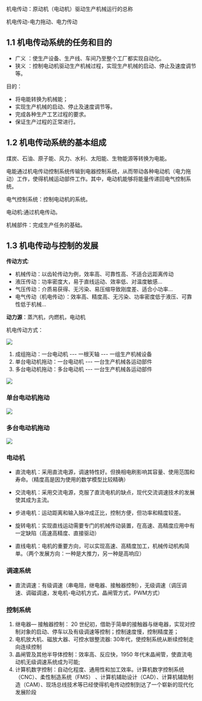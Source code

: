 
<WordCount>

机电传动：原动机（电动机）驱动生产机械运行的总称

机电传动-电力拖动、电力传动

## 1.1 机电传动系统的任务和目的

- 广义 ：使生产设备、生产线、车间乃至整个工厂都实现自动化。
- 狭义 ：控制电动机驱动生产机械过程，实现生产机械的启动、停止及速度调节等。

目的：

- 将电能转换为机械能；
- 实现生产机械的启动、停止及速度调节等。
- 完成各种生产工艺过程的要求。
- 保证生产过程的正常进行。

## 1.2 机电传动系统的基本组成

煤炭、石油、原子能、风力、水利、太阳能、生物能源等转换为电能。

电能通过机电传动控制系统传输到电器控制系统，从而带动各种电动机（电力拖动）工作，使得机械运动部件工作。其中，电动机能够将能量传递回电气控制系统。

电气控制系统：控制电动机的系统。

电动机:通过机电传动。

机械部件：完成生产任务的基础。

## 1.3 机电传动与控制的发展

**传动方式**:

- 机械传动：以齿轮传动为例，效率高、可靠性高、不适合远距离传动
- 液压传动：功率密度大，易于直线运动、效率低、对温度敏感...
- 气压传动：介质易获得、无污染、易压缩导致刚度差、适合小功率...
- 电气传动（机电传动）：效率高、精度高、无污染、功率密度低于液压、可靠性低于机械...

**动力源**：蒸汽机，内燃机，电动机


机电传动方式：

![](https://github.com/user-attachments/assets/08caee36-4694-4613-ae6c-5f2dd311e09a)

1. 成组拖动：一台电动机 --- 一根天轴 --- 一组生产机械设备
2. 单台电动机拖动：一台电动机 --- 一台生产机械各运动部件
3. 多台电动机拖动：多台电动机 --- 一台生产机械各运动部件

![](https://github.com/user-attachments/assets/07db12ee-7cde-4156-bc36-f5e701189463)

### 单台电动机拖动

![](https://github.com/user-attachments/assets/527ba0f6-e751-4124-8b79-0fcf53d1cf05)


### 多台电动机拖动

![](https://github.com/user-attachments/assets/096cdb5b-6f5c-4793-ad09-86e4fa140fd4)

### 电动机

- 直流电机：采用直流电源，调速特性好。但换相电刷影响其容量、使用范围和寿命。（精度高是因为使用的数学模型比较精确）

- 交流电机：采用交流电源，克服了直流电机的缺点，现代交流调速技术的发展使其成为主流。

- 步进电机：运动距离和输入脉冲成正比，控制方便，但功率和精度较差。

- 旋转电机：实现直线运动需要专门的机械传动装置，在高速、高精度应用中有一定缺陷（高速高精度、直接驱动）

- 直线电机：电机的重要方向，可以实现高速、高精度加工，机械传动机构简单。（两个发展方向：一种是大推力，另一种是高响应）

### 调速系统

- 直流调速：有级调速（串电阻，继电器、接触器控制），无级调速（调压调速、调磁调速，发电机-电动机方式，晶闸管方式，PWM方式）

### 控制系统

1. 继电器— 接触器控制： 20 世纪初，借助于简单的接触器与继电器，实现对控制对象的启动、停车以及有级调速等控制；控制速度慢，控制精度差；
2. 电机放大机、磁放大器、可控水银整流器: 30年代，使控制系统从断续控制走向连续控制
3. 晶闸管及其他半导体控制：效率高、反应快，1950 年代末晶闸管，使直流电动机无级调速系统成为可能; 
4. 计算机数字控制：自动化程度、通用性和加工效率。计算机数字控制系统（CNC）、柔性制造系统（FMS） 、计算机辅助设计（CAD）、计算机辅助制造（CAM）、现场总线技术等已经使得机电传动控制到达了一个崭新的现代化发展阶段

</WordCount>